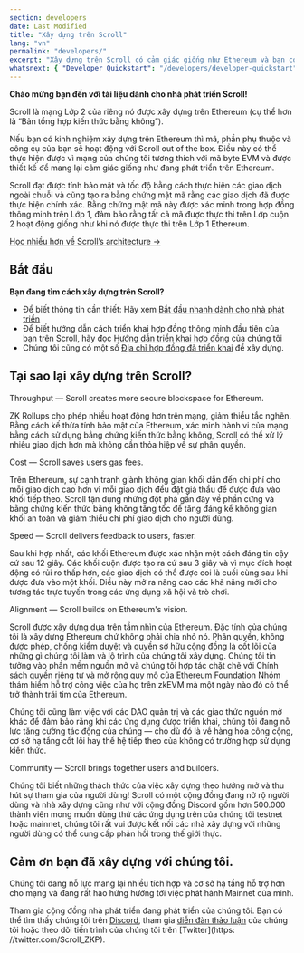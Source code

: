 ```yaml
---
section: developers
date: Last Modified
title: "Xây dựng trên Scroll"
lang: "vn"
permalink: "developers/"
excerpt: "Xây dựng trên Scroll có cảm giác giống như Ethereum và bạn có thể mang theo công cụ và hợp đồng yêu thích của mình."
whatsnext: { "Developer Quickstart": "/developers/developer-quickstart" }
---
```



**Chào mừng bạn đến với tài liệu dành cho nhà phát triển Scroll!**

Scroll là mạng Lớp 2 của riêng nó được xây dựng trên Ethereum (cụ thể hơn là “Bản tổng hợp kiến ​​thức bằng không”).

Nếu bạn có kinh nghiệm xây dựng trên Ethereum thì mã, phần phụ thuộc và công cụ của bạn sẽ hoạt động với Scroll out of the box. Điều này có thể thực hiện được vì mạng của chúng tôi tương thích với mã byte EVM và được thiết kế để mang lại cảm giác giống như đang phát triển trên Ethereum.

<Aside type="tip" title="New to zero knowledge rollups?">
Scroll đạt được tính bảo mật và tốc độ bằng cách thực hiện các giao dịch ngoài chuỗi và cũng tạo ra bằng chứng mật mã rằng các giao dịch đã được thực hiện chính xác. Bằng chứng mật mã này được xác minh trong hợp đồng thông minh trên Lớp 1, đảm bảo rằng tất cả mã được thực thi trên Lớp cuộn 2 hoạt động giống như khi nó được thực thi trên Lớp 1 Ethereum.

[Học nhiều hơn về Scroll’s architecture →](/technology)

</Aside>

## Bắt đầu

**Bạn đang tìm cách xây dựng trên Scroll?**

- Để biết thông tin cần thiết: Hãy xem [Bắt đầu nhanh dành cho nhà phát triển](/developers/developer-quickstart) 
- Để biết hướng dẫn cách triển khai hợp đồng thông minh đầu tiên của bạn trên Scroll, hãy đọc [Hướng dẫn triển khai hợp đồng](/developers/guides/contract-deployment-tutorial) của chúng tôi 
- Chúng tôi cũng có một số [Địa chỉ hợp đồng đã triển khai](/developers/scroll-contracts) để xây dựng.


## Tại sao lại xây dựng trên Scroll?

<ToggleElement anchor="throughput">
  <div slot="title">Throughput — Scroll creates more secure blockspace for Ethereum.</div>
  <p>
   ZK Rollups cho phép nhiều hoạt động hơn trên mạng, giảm thiểu tắc nghẽn. Bằng cách kế thừa tính bảo mật của Ethereum, xác minh hành vi của mạng bằng cách sử dụng bằng chứng kiến ​​thức bằng không, Scroll có thể xử lý nhiều giao dịch hơn mà không cần thỏa hiệp về sự phân quyền.
  </p>
</ToggleElement>

<ToggleElement anchor="cost">
  <div slot="title">Cost — Scroll saves users gas fees.</div>
  <p>
    Trên Ethereum, sự cạnh tranh giành không gian khối dẫn đến chi phí cho mỗi giao dịch cao hơn vì mỗi giao dịch đều đặt giá thầu để được đưa vào khối tiếp theo. Scroll tận dụng những đột phá gần đây về phần cứng và bằng chứng kiến ​​thức bằng không tăng tốc để tăng đáng kể không gian khối an toàn và giảm thiểu chi phí giao dịch cho người dùng.
  </p>
</ToggleElement>
<ToggleElement anchor="speed">
  <div slot="title">Speed — Scroll delivers feedback to users, faster.</div>
  <p>
    Sau khi hợp nhất, các khối Ethereum được xác nhận một cách đáng tin cậy cứ sau 12 giây. Các khối cuộn được tạo ra cứ sau 3 giây và vì mục đích hoạt động có rủi ro thấp hơn, các giao dịch có thể được coi là cuối cùng sau khi được đưa vào một khối. Điều này mở ra nâng cao các khả năng mới cho tương tác trực tuyến trong các ứng dụng xã hội và trò chơi.
  </p>
</ToggleElement>
<ToggleElement anchor="alignment">
  <div slot="title">Alignment — Scroll builds on Ethereum's vision.</div>
  <p>
    Scroll được xây dựng dựa trên tầm nhìn của Ethereum. Đặc tính của chúng tôi là xây dựng Ethereum chứ không phải chia nhỏ nó. Phân quyền, không được phép, chống kiểm duyệt và quyền sở hữu cộng đồng là cốt lõi của những gì chúng tôi làm và lộ trình của chúng tôi xây dựng. Chúng tôi tin tưởng vào phần mềm nguồn mở và chúng tôi hợp tác chặt chẽ với Chính sách quyền riêng tư và mở rộng quy mô của Ethereum Foundation Nhóm thám hiểm hỗ trợ công việc của họ trên zkEVM mà một ngày nào đó có thể trở thành trái tim của Ethereum.
  </p>
  <p>
    Chúng tôi cũng làm việc với các DAO quản trị và các giao thức nguồn mở khác để đảm bảo rằng khi các ứng dụng được triển khai, chúng tôi đang nỗ lực tăng cường tác động của chúng — cho dù đó là về hàng hóa công cộng, cơ sở hạ tầng cốt lõi hay thế hệ tiếp theo của không có trường hợp sử dụng kiến ​​thức.
  </p>
</ToggleElement>
<ToggleElement anchor="community">
  <div slot="title">Community — Scroll brings together users and builders.</div>
  <p>
    Chúng tôi biết những thách thức của việc xây dựng theo hướng mở và thu hút sự tham gia của người dùng! Scroll có một cộng đồng đang nở rộ người dùng và nhà xây dựng cũng như với cộng đồng Discord gồm hơn 500.000 thành viên mong muốn dùng thử các ứng dụng trên của chúng tôi testnet hoặc mainnet, chúng tôi rất vui được kết nối các nhà xây dựng với những người dùng có thể cung cấp phản hồi trong thế giới thực.
  </p>
</ToggleElement>

## Cảm ơn bạn đã xây dựng với chúng tôi.

Chúng tôi đang nỗ lực mang lại nhiều tích hợp và cơ sở hạ tầng hỗ trợ hơn cho mạng và đang rất hào hứng hướng tới việc phát hành Mainnet của mình.

Tham gia cộng đồng nhà phát triển đang phát triển của chúng tôi. Bạn có thể tìm thấy chúng tôi trên [Discord](https://discord.gg/scroll), tham gia [diễn đàn thảo luận](https://community.scroll.io/) của chúng tôi hoặc theo dõi tiến trình của chúng tôi trên [Twitter](https: //twitter.com/Scroll_ZKP).
